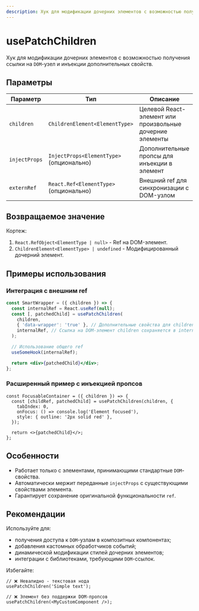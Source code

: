 ```yaml
---
description: Хук для модификации дочерних элементов с возможностью получения ссылки на DOM-узел и инъекции дополнительных свойств.
---
```


<Overview type="hook">

# usePatchChildren

Хук для модификации дочерних элементов с возможностью получения ссылки на `DOM`-узел и инъекции дополнительных свойств.

</Overview>

## Параметры

| Параметр      | Тип                                      | Описание                                                 |
| ------------- | ---------------------------------------- | -------------------------------------------------------- |
| `children`    | `ChildrenElement<ElementType>`           | Целевой React-элемент или произвольные дочерние элементы |
| `injectProps` | `InjectProps<ElementType>` (опционально) | Дополнительные пропсы для инъекции в элемент             |
| `externRef`   | `React.Ref<ElementType>` (опционально)   | Внешний ref для синхронизации с DOM-узлом                |

## Возвращаемое значение

Кортеж:

1. `React.RefObject<ElementType | null>` - Ref на DOM-элемент.
2. `ChildrenElement<ElementType> | undefined` - Модифицированный дочерний элемент.

## Примеры использования

### Интеграция с внешним ref

```jsx
const SmartWrapper = ({ children }) => {
  const internalRef = React.useRef(null);
  const [, patchedChild] = usePatchChildren(
    children,
    { 'data-wrapper': 'true' }, // Дополнительные свойства для children
    internalRef, // Ссылка на DOM-элемент children сохраняется в internalRef
  );

  // Использование общего ref
  useSomeHook(internalRef);

  return <div>{patchedChild}</div>;
};
```

### Расширенный пример с инъекцией пропсов

```tsx
const FocusableContainer = ({ children }) => {
  const [childRef, patchedChild] = usePatchChildren(children, {
    tabIndex: 0,
    onFocus: () => console.log('Element focused'),
    style: { outline: '2px solid red' },
  });

  return <>{patchedChild}</>;
};
```

## Особенности

- Работает только с элементами, принимающими стандартные `DOM`-свойства.
- Автоматически мержит переданные `injectProps` с существующими свойствами элемента.
- Гарантирует сохранение оригинальной функциональности `ref`.

## Рекомендации

Используйте для:

- получения доступа к `DOM`-узлам в композитных компонентах;
- добавления кастомных обработчиков событий;
- динамической модификации стилей дочерних элементов;
- интеграции с библиотеками, требующими `DOM`-ссылок.

Избегайте:

```tsx
// ❌ Невалидно - текстовая нода
usePatchChildren('Simple text');

// ❌ Элемент без поддержки DOM-пропсов
usePatchChildren(<MyCustomComponent />);
```
